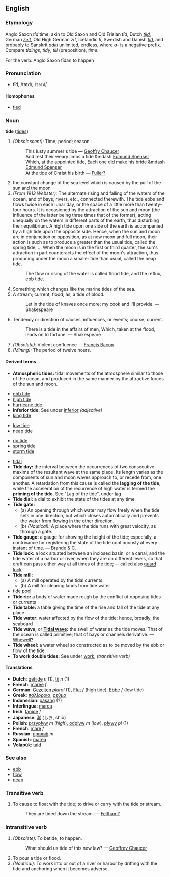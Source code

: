 ==English==
=== Etymology ===
Anglo Saxon ''t&#0299;d'' time; akin to Old Saxon and Old Frisian ''t&#0299;d'', Dutch ''[[tijd]]'', German ''[[zeit]]'', Old High German ''z&#0299;t'', Icelandic ''t&#0299;'', Swedish and Danish ''[[tid]]'', and probably to Sanskrit ''aditi'' unlimited, endless, where ''a-'' is a negative prefix. Compare ''tidings'', ''tidy'', ''till'' (preposition), ''time''.

For the verb: Anglo Saxon t&#299;dan to happen

===Pronunciation===
*tīd, /taɪd/, /<tt>taId</tt>/
====Homophones====
*[[tied]]

=== Noun ===
'''tide''' ([[tides]])
#''(Obsolescent):'' Time; period; season.
#:This lusty summer's tide &mdash; [[Geoffry Chaucer]]
#:And rest their weary limbs a tide &mdash [[Edmund Spenser]]
#:Which, at the appointed tide, Each one did make his bride &mdash [[Edmund Spenser]]
#:At the tide of Christ his birth &mdash; [[Fuller?]]
#the constant change of the sea level which is caused by the pull of the sun and the moon
#''(From 1913 Webster):'' The alternate rising and falling of the waters of the ocean, and of bays, rivers, etc., connected therewith. The tide ebbs and flows twice in each lunar day, or the space of a little more than twenty-four hours. It is occasioned by the attraction of the sun and moon (the influence of the latter being three times that of the former), acting unequally on the waters in different parts of the earth, thus disturbing their equilibrium. A high tide upon one side of the earth is accompanied by a high tide upon the opposite side. Hence, when the sun and moon are in conjunction or opposition, as at new moon and full moon, their action is such as to produce a greater than the usual tide, called the spring tide, ... When the moon is in the first or third quarter, the sun's attraction in part counteracts the effect of the moon's attraction, thus producing under the moon a smaller tide than usual, called the neap tide.
#:The flow or rising of the water is called flood tide, and the reflux, ebb tide.
#Something which changes like the marine tides of the sea.
#A stream; current; flood; as, a tide of blood. 
#:Let in the tide of knaves once more; my cook and I'll provide. &mdash; Shakespeare
#Tendency or direction of causes, influences, or events; course; current.
#:There is a tide in the affairs of men, Which, taken at the flood, leads on to fortune. &mdash; Shakespeare
#''(Obsolete):'' Violent confluence &mdash; [[Francis Bacon]]
#''(Mining):'' The period of twelve hours.

====Derived terms====
*'''Atmospheric tides:''' tidal movements of the atmosphere similar to those of the ocean, and produced in the same manner by the attractive forces of the sun and moon.
<!--*[[astronomical tide]] idiomatic? -->
*[[ebb tide]]
*[[high tide]]
*[[hurricane tide]]
*'''Inferior tide:''' See under [[inferior]] ''(adjective)''
*[[king tide]]
<!-- *[[land tide]] idiomatic? -->
*[[low tide]]
*[[neap tide]]
<!--*[[oceanic tide]] idiomatic? -->
*[[rip tide]]
*[[spring tide]]
*[[storm tide]]
<!--*[[terrestrial tide]] idiomatic? -->
<!--*[[thermal tide]] idiomatic? -->
*[[tidal]]
*'''Tide day:''' the interval between the occurrences of two consecutive maxima of the resultant wave at the same place. Its length varies as the components of sun and moon waves approach to, or recede from, one another. A retardation from this cause is called the '''lagging of the tide''', while the acceleration of the recurrence of high water is termed the '''priming of the tide'''. See "Lag of the tide", under [[lag]] 
*'''Tide dial:''' a dial to exhibit the state of the tides at any time
*'''Tide gate:'''
** (a) An opening through which water may flow freely when the tide sets in one direction, but which closes automatically and prevents the water from flowing in the other direction. 
** (b) ''(Nautical):'' A place where the tide runs with great velocity, as through a gate.
*'''Tide gauge:''' a gauge for showing the height of the tide; especially, a contrivance for registering the state of the tide continuously at every instant of time. &mdash; [[Brande & C.]]
*'''Tide lock:''' a lock situated between an inclosed basin, or a canal, and the tide water of a harbor or river, when they are on different levels, so that craft can pass either way at all times of the tide; -- called also [[guard lock]]
*'''Tide mill:'''
** (a) A mill operated by the tidal currents. 
** (b) A mill for clearing lands from tide water
*[[tide pool]]
*'''Tide rip:''' a body of water made rough by the conflict of opposing tides or currents
*'''Tide table:''' a table giving the time of the rise and fall of the tide at any place
*'''Tide water:''' water affected by the flow of the tide; hence, broadly, the seaboard
*'''Tide wave,''' or '''[[Tidal wave]]:''' the swell of water as the tide moves. That of the ocean is called primitive; that of bays or channels derivative. &mdash; [[Whewell?]]
*'''Tide wheel:''' a water wheel so constructed as to be moved by the ebb or flow of the tide.
*'''To work double tides:''' See under [[work]], ''(transitive verb)''

==== Translations ====
*'''Dutch''': [[getijde]] ''n'' (1), [[tij]] ''n'' (1)
*'''French''': [[marée]] ''f''
*'''German''': [[Gezeiten]] ''plural'' (1), [[Flut]] ''f'' (high tide), [[Ebbe]] ''f'' (low tide)
*'''Greek''': [[παλίρροια]], [[ρεύμα]]
*'''Indonesian''': [[pasang]] (?)
*'''Interlingua''': [[marea]]
*'''Irish''': [[taoide]] ''f''
*'''Japanese''': [[潮]] (しお, shio)
*'''Polish''': [[przypływ]] ''m'' (''high''), [[odpływ]] ''m'' (''low''), [[pływy]] ''pl'' (1)
*'''French''': [[maré]] ''f''
*'''Russian''': [[прилив|прили́в]] ''m''
*'''Spanish''': [[marea]]
*'''Volapük''': [[taid]]

===See also===
*[[ebb]]
*[[flow]]
*[[neap]]

===Transitive verb===
#To cause to float with the tide; to drive or carry with the tide or stream.
#:They are tided down the stream. &mdash; [[Feltham?]]

===Intransitive verb===
#''(Obsolete):'' To betide; to happen.
#:What should us tide of this new law? &mdash; [[Geoffrey Chaucer]]
#To pour a tide or flood.
#''(Nautical):'' To work into or out of a river or harbor by drifting with the tide and anchoring when it becomes adverse.